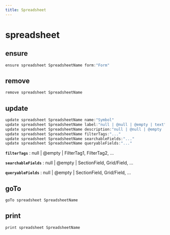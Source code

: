 ```yaml
---
title: Spreadsheet
---
```


# spreadsheet

## ensure

```js filename="Terminal" copy
ensure spreadsheet SpreadsheetName form:"Form"
```


## remove

```js filename="Terminal" copy
remove spreadsheet SpreadsheetName
```


## update

```js filename="Terminal" copy
update spreadsheet SpreadsheetName name:"Symbol"
update spreadsheet SpreadsheetName label:"null | @null | @empty | text"
update spreadsheet SpreadsheetName description:"null | @null | @empty | paragraph"
update spreadsheet SpreadsheetName filterTags:"..."
update spreadsheet SpreadsheetName searchableFields:"..."
update spreadsheet SpreadsheetName queryableFields:"..."
```

**`filterTags`**
 : null | @empty | FilterTag1, FilterTag2, ...

**`searchableFields`**
 : null | @empty | SectionField, Grid/Field, ...

**`queryableFields`**
 : null | @empty | SectionField, Grid/Field, ...


## goTo

```js filename="Terminal" copy
goTo spreadsheet SpreadsheetName
```


## print

```js filename="Terminal" copy
print spreadsheet SpreadsheetName
```


